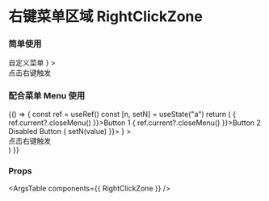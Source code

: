 
<Meta title="组件/右键菜单区域 RightClickZone" />

# 右键菜单区域 RightClickZone

### 简单使用

<Canvas>
  <Story name="RightClickZone">
    <RightClickZone
      usePortal
      className="w-32 h-32 bg-blue-500 rounded p-2"
      contextMenu={
        <div>
          自定义菜单
        </div>
      }
    >
      <div className="text-white">
        点击右键触发
      </div>
    </RightClickZone>
  </Story>
</Canvas>

### 配合菜单 Menu 使用

<Canvas>
  <Story name="RightClickZone with Menu">
    {() => {
      const ref = useRef()
      const [n, setN] = useState("a")
      return (
        <RightClickZone
          ref={ref}
          usePortal
          className="w-32 h-32 bg-blue-500 rounded p-2"
          contextMenu={
            <Menu>
              <Menu.Button onClick={() => { ref.current?.closeMenu() }}>Button 1</Menu.Button>
              <Menu.Button onClick={() => { ref.current?.closeMenu() }}>Button 2</Menu.Button>
              <Menu.Separator />
              <Menu.Button disabled>Disabled Button</Menu.Button>
              <Menu.Separator />
              <Menu.Item>
                <Checkbox label={"Checkbox 1"} />
              </Menu.Item>
              <Menu.Item>
                <Checkbox label={"Checkbox 2"} />
              </Menu.Item>
              <Menu.Item>
                <Checkbox label={"Checkbox 3"} />
              </Menu.Item>
              <Menu.Separator />
              <Menu.Item>
                <RadioGroup name="radio1" className="flex-col items-start" value={n} onChange={(value) => { setN(value) }}>
                  <Radio label={'Apple'} value={'a'} customize={{ Root: { extendClassName: "mr-4" }}}></Radio>
                  <Radio label={'Banana'} value={'b'} customize={{ Root: { extendClassName: "mr-4" }}}></Radio>
                  <Radio label={'Cherry'} value={'c'} customize={{ Root: { extendClassName: "mr-4" }}}></Radio>
                </RadioGroup>
              </Menu.Item>
            </Menu>
          }
        >
          <div className="text-white">
            点击右键触发
          </div>
        </RightClickZone>
      )
    }}
  </Story>
</Canvas>

### Props

<ArgsTable components={{ RightClickZone }} />